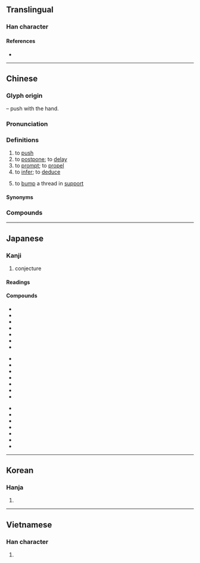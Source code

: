 {{also|稚}}
{{character info/new}}
==Translingual==

===Han character===
{{Han char|rn=64|rad=手|as=08|sn=11|four=50014|canj=QOG|ids=⿰扌隹}}

====References====
* {{Han ref|kx=0439.080|dkj=12284|dj=0790.010|hdz=31898.070|uh=63A8|ud=25512|bh=B1C0|bd=45504}}

----

==Chinese==
{{zh-forms}}

===Glyph origin===
{{Han etym}}
{{Han compound|手|alt1=扌|t1=hand|隹|ls=psc|c1=s|c2=p}} – push with the hand.

===Pronunciation===
{{zh-pron
|m=tuī
|m-s=
|c=teoi1
|c-t=
|g=
|h=pfs=thôi;gd=tui1
|j=
|mb=tó
|md=
|mn=qz,tw,xm,zz:thui/twvk,zz:chhui/qz:ther/tw,xm,zz:the/qz,xm,zz:tu
|mn_note=thui/chhui - literary; ther/the/tu - vernacular
|mn-t=tui1/cui1
|w=1the
|x=
|ma=y
|mc=y
|oc=y
|cat=v
}}

===Definitions===
{{zh-hanzi}}

# to [[push]]
# to [[postpone]]; to [[delay]]
# to [[prompt]]; to [[propel]]
# to [[infer]]; to [[deduce]]
# {{lb|zh|Hong Kong|internet slang}} to [[bump]] a thread in [[support]]
#: {{zh-syn|push}}

====Synonyms====
{{zh-dial}}

===Compounds===
{{zh-der|推本溯源|推病|推波助瀾|推測|推陳出新|推誠相見|推遲|推斥力|推崇|推出|推辭|推戴|推導|推倒|推定|推動|推斷|推度|推故|推廣|推及|推己及人|推見|推薦|推獎|推襟送抱|推進|推進器|推究|推舉|推拒|推理|推力|推論|推拿|推敲|推求|推卻|推讓|推三阻四|推搡|推說|推算|推搪|推濤作浪|推頭|推土機|推託|推脫|推委|推諉|推問|推想|推銷|推卸|推謝|推心置腹|推行|推許|推選|推延|推演|推移|推展|推知|推重|推子|三推六問|子推割股|半推半就|公推|後擁前推|你推我擠|噴射推進|前推後擁|多蒙推轂|屋烏推愛|借水推船|大力推荐|寒暑推移|六問三推|子推|三推|千推萬阻|受命推事|以此類推|你推我讓|直接推理|推賢遜能|推托|推舟於陸|推賢舉善|推尊|推宗明本|推車|推奪|推誠待物|旁推交通|推鉋|爬推|推聾做啞|推誠置腹|推步|杷推|推推讓讓|推計課稅|推撞|推刃|推賢下士|推翻|扒推|推宕|推轂|推驗|推桿|推解|推三扯四|推情準理|推食解衣|推恩|推山|推輪捧轂|推輦歸里|推球|推尋|推詳|推服|推誠接物|推銷員|推乾淨兒|推就|推東主西|捧轂推輪|推挽|推心致腹|推轉|推三宕四|推推搡搡|推推攮攮|推群獨步|推誠布公|推諉塞責|推免|窮源推本|推事|推阻|推調|推聾裝啞|推稱|推窗|推賢進善|推擠|推燥居濕|推賢樂善|推牌九|推蓬裝|推背圖|推而廣之|推光頭|推索|推勘|推誠愛物|推進劑|推輓|推誠布信|推介|推賢讓能|推搶|推手|牙推|推估|推因|推山移嶺|推賢任人|推賢進士|推崇備至|推理電影|推鋒爭死|推開|推天搶地|欲就還推|推來推去|推薦甄選|推遜|推激|推亡固存|沙盤推演|推磨|手推車|推三推四|推案|推派|推理小說|推拖|推廣教育|推橫車|農業推廣|解驂推食|解衣推食|鬼推磨|順水推舟|衙推|鑑古推今|類推|讓棗推梨|陪席推事|間接推論|間接推理|順水推船|諱敗推過|類推作用}}

{{zh-cat|Beginning}}

----

==Japanese==

===Kanji===
{{ja-kanji|grade=6|rs=手08}}

# conjecture

====Readings====
{{ja-readings
|goon=すい<すゐ, たい
|kanon=すい<すゐ, たい
|kanyoon=つい
|kun=お-す
}}

====Compounds====
{{der-top}}
{{top3}}
* {{ja-r|推%移|すい%い}}
* {{ja-r|推%挙|すい%きょ}}
* {{ja-r|推%計|すい%けい}}
* {{ja-r|推%敲|すい%こう}}
* {{ja-r|推%考|すい%こう}}
* {{ja-r|推%察|すい%さつ}}
* {{ja-r|推%参|すい%さん}}
{{mid3}}
* {{ja-r|推%称|すい%しょう}}
* {{ja-r|推%賞|すい%しょう}}
* {{ja-r|推%奨|すい%しょう}}
* {{ja-r|推%進|すい%しん}}
* {{ja-r|推%薦|すい%せん}}
* {{ja-r|推%測|すい%そく}}
* {{ja-r|推%戴|すい%たい}}
{{mid3}}
* {{ja-r|推%断|すい%だん}}
* {{ja-r|推%知|すい%ち}}
* {{ja-r|推%定|すい%てい}}
* {{ja-r|推%理|すい%り}}
* {{ja-r|推%量|すい%りょう}}
* {{ja-r|推%力|すい%りょく}}
* {{ja-r|推%論|すい%ろん}}
{{bottom}}
{{der-bottom}}

----

==Korean==

===Hanja===
{{ko-hanja|hangeul=[[추]], [[퇴]]|eumhun=|mr=ch'u, t'oe|y=chwu, thoy}}

# {{defn|lang=ko|sort=手08}}

----

==Vietnamese==

===Han character===
{{vi-hantu|[[suy]], [[chui]], [[thoi]], [[thòi]], [[thôi]], [[tòi]]|rs=手08}}

# {{defn|lang=vi|sort=手08}}